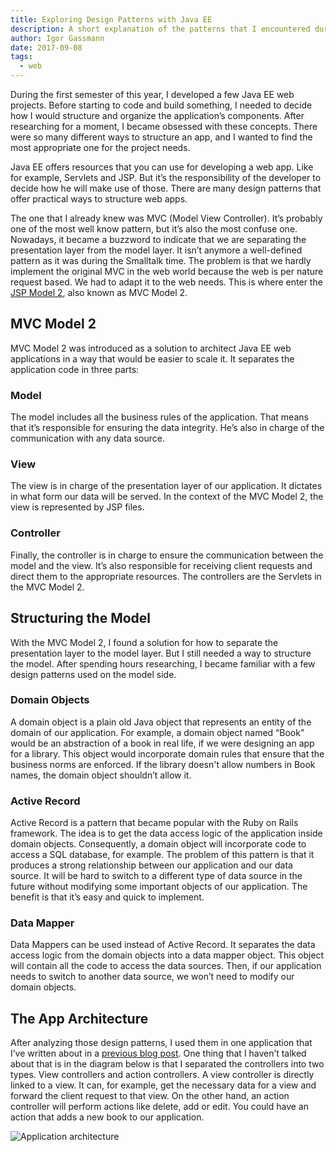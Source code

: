 ```yaml
---
title: Exploring Design Patterns with Java EE
description: A short explanation of the patterns that I encountered during project researches.
author: Igor Gassmann
date: 2017-09-08
tags:
  - web
---
```


During the first semester of this year, I developed a few Java EE web projects. Before starting to
code and build something, I needed to decide how I would structure and organize the application’s
components. After researching for a moment, I became obsessed with these concepts. There were so
many different ways to structure an app, and I wanted to find the most appropriate one for the
project needs.

Java EE offers resources that you can use for developing a web app. Like for example, Servlets and
JSP. But it’s the responsibility of the developer to decide how he will make use of those. There are
many design patterns that offer practical ways to structure web apps.

The one that I already knew was MVC (Model View Controller). It’s probably one of the most well know
pattern, but it’s also the most confuse one. Nowadays, it became a buzzword to indicate that we are
separating the presentation layer from the model layer. It isn’t anymore a well-defined pattern as
it was during the Smalltalk time. The problem is that we hardly implement the original MVC in the
web world because the web is per nature request based. We had to adapt it to the web needs. This is
where enter the [JSP Model 2](http://www.javaranch.com/journal/200603/frontman.html), also known as
MVC Model 2.

## MVC Model 2

MVC Model 2 was introduced as a solution to architect Java EE web applications in a way that would
be easier to scale it. It separates the application code in three parts:

### Model

The model includes all the business rules of the application. That means that it’s responsible for
ensuring the data integrity. He’s also in charge of the communication with any data source.

### View

The view is in charge of the presentation layer of our application. It dictates in what form our
data will be served. In the context of the MVC Model 2, the view is represented by JSP files.

### Controller

Finally, the controller is in charge to ensure the communication between the model and the view.
It’s also responsible for receiving client requests and direct them to the appropriate resources.
The controllers are the Servlets in the MVC Model 2.

## Structuring the Model

With the MVC Model 2, I found a solution for how to separate the presentation layer to the model
layer. But I still needed a way to structure the model. After spending hours researching, I became
familiar with a few design patterns used on the model side.

### Domain Objects

A domain object is a plain old Java object that represents an entity of the domain of our
application. For example, a domain object named “Book” would be an abstraction of a book in real
life, if we were designing an app for a library. This object would incorporate domain rules that
ensure that the business norms are enforced. If the library doesn't allow numbers in Book names, the
domain object shouldn’t allow it.

### Active Record

Active Record is a pattern that became popular with the Ruby on Rails framework. The idea is to get
the data access logic of the application inside domain objects. Consequently, a domain object will
incorporate code to access a SQL database, for example. The problem of this pattern is that it
produces a strong relationship between our application and our data source. It will be hard to
switch to a different type of data source in the future without modifying some important objects of
our application. The benefit is that it’s easy and quick to implement.

### Data Mapper

Data Mappers can be used instead of Active Record. It separates the data access logic from the
domain objects into a data mapper object. This object will contain all the code to access the data
sources. Then, if our application needs to switch to another data source, we won’t need to modify
our domain objects.

## The App Architecture

After analyzing those design patterns, I used them in one application that I’ve written about in a
[previous blog post](/articles/web-app-from-the-ground). One thing that I haven’t talked about that
is in the diagram below is that I separated the controllers into two types. View controllers and
action controllers. A view controller is directly linked to a view. It can, for example, get the
necessary data for a view and forward the client request to that view. On the other hand, an action
controller will perform actions like delete, add or edit. You could have an action that adds a new
book to our application.

<Image src={javeEEAppArchitecture} alt="Application architecture" />
